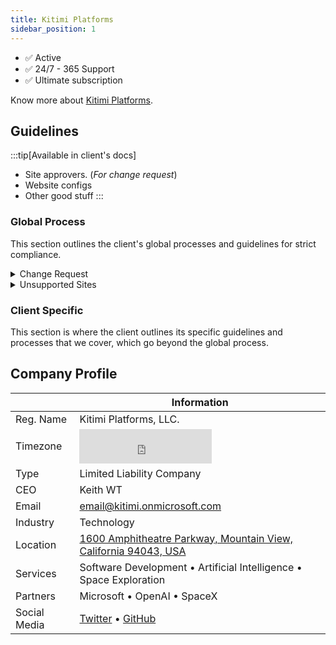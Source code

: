 ```yaml
---
title: Kitimi Platforms
sidebar_position: 1
---
```




<!-- Kitimi Platforms is a tech company that focus on software development and artificial intelligence including robotics. -->

- ✅ Active
- ✅ 24/7 - 365 Support
- ✅ Ultimate subscription

Know more about [Kitimi Platforms](#company-profile).

<!-- <div class="contentTableContainer">

| Status     | Go-Live       | Subscription |
| ---------- | ------------- | ------------ |
| **Active** | Jan. 01, 2024 | Ultimate     |

</div> -->


## Guidelines

:::tip[Available in client's docs]
- Site approvers. (_For change request_)
- Website configs
- Other good stuff
:::



### Global Process

This section outlines the client's global processes and guidelines for strict compliance.



<details>
<summary>Change Request</summary>

Requesting approval via phone are only applicable for **high-priority requests**.

<Tabs>
  <TabItem value="request_approval" label="Approval Required" attributes={{className: styles.red}}>

    - Onboarding / Off-boarding
    - Software installation

  </TabItem>
  <TabItem value="auto_approve" label="Auto Approve" attributes={{className: styles.green}}>
  
  Request from:
  - Keith WT
  - Fraulein Venice
  - Leah Perrins
  - Christian P Canto
  - Jeric Num
  - Johanna Ang
  - Chrizzie Aquino


  </TabItem>
  <TabItem value="auto_escalate" label="Auto Escalate" attributes={{className: styles.orange}}>

Send email for request related to

    - Software Development
    - Robotics
    - Space Exploration
    - Callback request
    - Unsupported sites
  
  <Tabs>
  <TabItem value="email_add" label="Escalation email" default>

  ```md
  support@example.com
  ```

  Use the following template:

  ```md
Hi Team,

Please see the details below.

Caller: 
Contact#: 
Email: 
Issue: 

Steps done: 
Next steps: 
Priority: [URGENT]

Thank you.

Best,

```
  </TabItem>
  <TabItem value="phone_1" label="Phone">

```md
1800-000-0000-8888
```

  </TabItem>
  <TabItem value="phone_2" label="Alternative">

```md
1800-000-1111-8888
```

  </TabItem>
</Tabs>

  </TabItem>
</Tabs>

</details>

<details>
<summary>Unsupported Sites</summary>

These are the client's affiliate sites the we **DO NOT SUPPORT**:

- The Unsupported Site
- Whang-od's Tattoos
- Another GG Site


</details>


### Client Specific

This section is where the client outlines its specific guidelines and processes that we cover, which go beyond the global process.

## Company Profile

<div class="contentTableContainer">

|              | Information                                                                                                  |
| :----------- | ------------------------------------------------------------------------------------------------------------ |
| Reg. Name    | Kitimi Platforms, LLC.                                                                                       |
| Timezone     | <iframe src="https://free.timeanddate.com/clock/i9ddm2hg/n137/fn6/fs16/fcf0f/tc000/ftb/pa8/tt0/tw1/th1/ta1/tb4" frameborder="0" width="212" height="55"></iframe>                                                                                                     |
| Type         | Limited Liability Company                                                                                    |
| CEO          | Keith WT                                                                                                    |
| Email        | email@kitimi.onmicrosoft.com                                                                                 |
| Industry     | Technology                                                                                                   |
| Location     | [1600 Amphitheatre Parkway, Mountain View, California 94043, USA](https://maps.app.goo.gl/MyDWzSYuVY6tBA3J6) |
| Services     | Software Development • Artificial Intelligence • Space Exploration                                                                                           |                                                                                        |
| Partners     | Microsoft • OpenAI • SpaceX                                                                                   |
| Social Media | [Twitter](https://X.com/kitiplex) • [GitHub](https://github.com/kitiplex/)                                                                                      |

</div>

<!-- 
### Details element example

<details>
  <summary>Toggle me!</summary>
  <div>
    <div>This is the detailed content</div>
    <br/>
    <details>
      <summary>
        Nested toggle! Some surprise inside...
      </summary>
      <div>😲😲😲😲😲</div>
    </details>
  </div>
</details> -->


